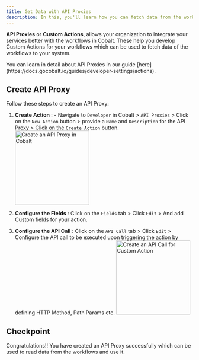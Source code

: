 ```yaml
---
title: Get Data with API Proxies
description: In this, you'll learn how you can fetch data from the workflows by creating Custom Actions or API Proxies.
---
```

**API Proxies** or **Custom Actions**, allows your organization to integrate your services better with the workflows in Cobalt. These help you develop Custom Actions for your workflows which can be used to fetch data of the workflows to your system.

<Info>
You can learn in detail about API Proxies in our guide [here](https://docs.gocobalt.io/guides/developer-settings/actions).
</Info>

## Create API Proxy

Follow these steps to create an API Proxy:
1. **Create Action** : - Navigate to `Developer` in Cobalt > `API Proxies` > Click on the `New Action` button > provide a `Name` and `Description` for the API Proxy > Click on the `Create Action` button.
    <img height="200" src="/images/api_proxy.png" alt="Create an API Proxy in Cobalt"/>
2. **Configure the Fields** : Click on the `Fields` tab > Click `Edit` > And add Custom fields for your action.

3. **Configure the API Call** : Click on the `API Call` tab > Click `Edit` > Configure the API call to be executed upon triggering the action by defining HTTP Method, Path Params etc.
        <img height="200" src="/images/call_proxy.png" alt="Create an API Call for Custom Action"/> 

## Checkpoint
<Check>
Congratulations!! You have created an API Proxy successfully which can be used to read data from the workflows and use it.
</Check>